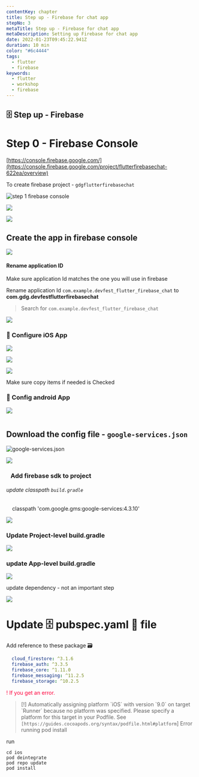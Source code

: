 ```yaml
---
contentKey: chapter
title: Step up - Firebase for chat app
stepNo: 3
metaTitle: Step up - Firebase for chat app
metaDescription: Setting up Firebase for chat app
date: 2022-01-23T09:45:22.941Z
duration: 10 min
color: "#6c4444"
tags:
  - flutter
  - firebase
keywords:
  - flutter
  - workshop
  - firebase
---
```

## 🗄️ Step up - Firebase

# Step 0 - Firebase Console

[https://console.firebase.google.com/](https://console.firebase.google.com/project/flutterfirebasechat-622ea/overview)

To create firebase project - `gdgflutterfirebasechat`

![step 1 firebase console](https://res.cloudinary.com/sitecore/image/upload/c_limit,q_80,w_2000/v1643202983/Codelab/flutter_02_chat_Firebase_console_gjvlov.png "step 1 firebase console")

![](https://res.cloudinary.com/sitecore/image/upload/c_limit,q_80,w_2000/v1643203142/Codelab/flutter_02_chat_Firebase_console_step2_lg7jdp.png)

![](https://res.cloudinary.com/sitecore/image/upload/c_limit,q_80,w_2000/v1643203243/Codelab/flutter_02_chat_Firebase_console_step3_zzwxio.png)

## Create the app in firebase console

![](https://res.cloudinary.com/sitecore/image/upload/c_limit,q_80,w_2000/v1643203463/Codelab/flutter_02_chat_Firebase_console_add_app_01_jwfh5m.png)

#### Rename application ID

Make sure application Id matches the one you will use in firebase

Rename application Id `com.example.devfest_flutter_firebase_chat` to **com.gdg.devfestflutterfirebasechat** 

> Search for `com.example.devfest_flutter_firebase_chat`

![](https://res.cloudinary.com/sitecore/image/upload/c_limit,q_80,w_2000/v1643204067/Codelab/flutter_02_chat_Firebase_console_add_app_02_f5pyvh.png)

### 📲 Configure iOS App

![](https://lh5.googleusercontent.com/ch4QeXzcXOkA1wmmyy5-eQfxQaiYDZawj6cvDUyPjj2ci2G26s2Ru1fuBQntPbCIW1Gzjm9KPZFQs6ujTdeUVyQtlK0sgXar89Fw_Bqq3p0akCMgT-rFHJTbFi89nnukIRwj1nUY)

![](https://lh4.googleusercontent.com/OXIVPqVUsTZxvQSCsAoNC1QN1leLpnUP4mtm6yzQsApDOR-JYM9lUzpPaGTpmamq6JRI1mAQi2YOu1ptH_0Gv3R5t67iPfKub7XkcHiM3vV2YR2hANAp551YJEZo4Dujg4ZMCUOu)

![](https://lh4.googleusercontent.com/ahrXXrj4MCFc5FTFrWGYZ6iovavPpr_2Ycf4_Mt-TIITn9YkPqcEYhmhz-gXtaj9fhZmzzz5KTcOAMpNj_4CltGmjo79UifBHKvz2yBXALSXAUjpu-PdHf6Wy2_6bA-LBHdj9_Fc)

Make sure copy items if needed is Checked 

### 📲 Config android App

![](https://res.cloudinary.com/sitecore/image/upload/c_limit,q_80,w_2000/v1643204202/Codelab/flutter_02_chat_Firebase_console_add_app_03_lpjkap.png)

![]()

## Download the config file - `google-services.json`

![google-services.json](https://res.cloudinary.com/sitecore/image/upload/c_limit,q_80,w_2000/v1643204297/Codelab/flutter_02_chat_Firebase_console_add_app_04_ex1oad.png "google-services.json")

![](https://res.cloudinary.com/sitecore/image/upload/c_limit,q_80,w_2000/v1643204556/Codelab/flutter_02_chat_Firebase_console_add_google_services_05_azsoba.png)

###    Add firebase sdk to project

###### update classpath `build.gradle`

    classpath 'com.google.gms:google-services:4.3.10'

![](https://res.cloudinary.com/sitecore/image/upload/c_limit,q_80,w_2000/v1643205121/Codelab/flutter_02_chat_Firebase_console_add_google_services_06_efsaxn.png)

### Update Project-level build.gradle

![](https://res.cloudinary.com/sitecore/image/upload/c_limit,q_80,w_2000/v1643205251/Codelab/flutter_02_chat_Firebase_console_add_google_services_07_vfa2rn.png)

### update App-level build.gradle

![](https://res.cloudinary.com/sitecore/image/upload/c_limit,q_80,w_2000/v1643207025/Codelab/flutter_02_chat_Firebase_console_add_google_services_08_ctsijy.png)

update dependency - not an important step

![](https://res.cloudinary.com/sitecore/image/upload/c_limit,q_80,w_2000/v1643207150/Codelab/flutter_02_chat_Firebase_console_add_google_services_09_vofd6i.png)

# Update 🗄️ pubspec.yaml 📄 file

Add reference to these package 🗃️

```yaml
  cloud_firestore: ^3.1.6 
  firebase_auth: ^3.3.5
  firebase_core: ^1.11.0
  firebase_messaging: ^11.2.5
  firebase_storage: ^10.2.5
```

<span style="color:#FF003B">! If you get an error.</span>

> \[!] Automatically assigning platform \`iOS\` with version \`9.0\` on target \`Runner\` because no platform was specified. Please specify a platform for this target in your Podfile. See `[https://guides.cocoapods.org/syntax/podfile.html#platform`] 
> Error running pod install

run

```
cd ios
pod deintegrate
pod repo update
pod install
```